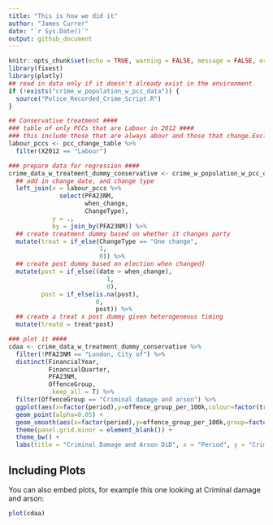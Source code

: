 ```yaml
---
title: "This is how we did it"
author: "James Currer"
date: "`r Sys.Date()`"
output: github_document
---
```


```r
knitr::opts_chunk$set(echo = TRUE, warning = FALSE, message = FALSE, error = FALSE)
library(fixest)
library(plotly)
## read in data only if it doesn't already exist in the environment
if (!exists("crime_w_population_w_pcc_data")) {
  source("Police_Recorded_Crime_Script.R")
}

## Conservative treatment ####
### table of only PCCs that are Labour in 2012 ####
### this include those that are always abour and those that change.Excluding 2024 election they all happen to move to Conservative
labour_pccs <- pcc_change_table %>% 
  filter(X2012 == "Labour")

### prepare data for regression ####
crime_data_w_treatment_dummy_conservative <- crime_w_population_w_pcc_data %>% 
  ## add in change date, and change type
  left_join(x = labour_pccs %>% 
              select(PFA23NM,
                     when_change,
                     ChangeType),
            y = .,
            by = join_by(PFA23NM)) %>% 
  ## create treatment dummy based on whether it changes party
  mutate(treat = if_else(ChangeType == "One change",
                         1,
                         0)) %>% 
  ## create post dummy based on election when changed]
  mutate(post = if_else((date > when_change),
                           1,
                           0),
         post = if_else(is.na(post),
                        0,
                        post)) %>% 
  ## create a treat x post dummy given heterogeneous timing
  mutate(treatd = treat*post)

### plot it ####
cdaa <- crime_data_w_treatment_dummy_conservative %>%
  filter(!PFA23NM == "London, City of") %>% 
  distinct(FinancialYear,
           FinancialQuarter,
           PFA23NM,
           OffenceGroup,
           .keep_all = T) %>% 
  filter(OffenceGroup == "Criminal damage and arson") %>% 
  ggplot(aes(x=factor(period),y=offence_group_per_100k,colour=factor(treatd))) + 
  geom_point(alpha=0.05) + 
  geom_smooth(aes(x=factor(period),y=offence_group_per_100k,group=factor(treatd)),formula = y~x, method="lm") + 
  theme(panel.grid.minor = element_blank()) +
  theme_bw() +
  labs(title = "Criminal Damage and Arson DiD", x = "Period", y = "Crimes per 100k poulation")
```

## Including Plots

You can also embed plots, for example this one looking at Criminal damage and arson:

```r
plot(cdaa)
```

